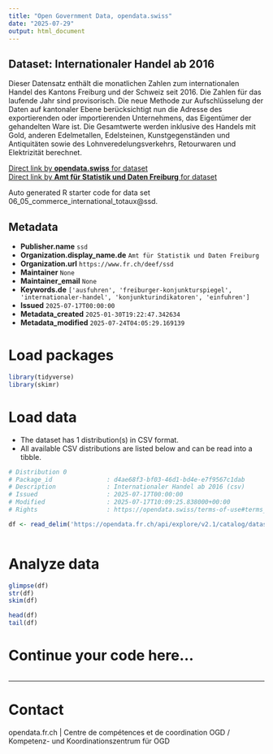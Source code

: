 ```yaml
---
title: "Open Government Data, opendata.swiss"
date: "2025-07-29"
output: html_document
---
```


## Dataset: Internationaler Handel ab 2016

Dieser Datensatz enthält die monatlichen Zahlen zum internationalen Handel des Kantons Freiburg und der Schweiz seit 2016. Die Zahlen für das laufende Jahr sind provisorisch. Die neue Methode zur Aufschlüsselung der Daten auf kantonaler Ebene berücksichtigt nun die Adresse des exportierenden oder importierenden Unternehmens, das Eigentümer der gehandelten Ware ist. Die Gesamtwerte werden inklusive des Handels mit Gold, anderen Edelmetallen, Edelsteinen, Kunstgegenständen und Antiquitäten sowie des Lohnveredelungsverkehrs, Retourwaren und Elektrizität berechnet.

[Direct link by **opendata.swiss** for dataset](https://opendata.swiss/de/dataset/internationaler-handel-ab-2016)<br>
[Direct link by **Amt für Statistik und Daten Freiburg** for dataset](https://opendata.fr.ch/explore/dataset/06_05_commerce_international_totaux/)

Auto generated R starter code for data set 06_05_commerce_international_totaux@ssd.

## Metadata

- **Publisher.name** `ssd`
- **Organization.display_name.de** `Amt für Statistik und Daten Freiburg`
- **Organization.url** `https://www.fr.ch/deef/ssd`
- **Maintainer** `None`
- **Maintainer_email** `None`
- **Keywords.de** `['ausfuhren', 'freiburger-konjunkturspiegel', 'internationaler-handel', 'konjunkturindikatoren', 'einfuhren']`
- **Issued** `2025-07-17T00:00:00`
- **Metadata_created** `2025-01-30T19:22:47.342634`
- **Metadata_modified** `2025-07-24T04:05:29.169139`


# Load packages

```r

library(tidyverse)
library(skimr)

```

# Load data

-   The dataset has 1 distribution(s) in CSV format.
-   All available CSV distributions are listed below and can be read into a tibble.

```r

# Distribution 0
# Package_id               : d4ae68f3-bf03-46d1-bd4e-e7f9567c1dab
# Description              : Internationaler Handel ab 2016 (csv)
# Issued                   : 2025-07-17T00:00:00
# Modified                 : 2025-07-17T10:09:25.838000+00:00
# Rights                   : https://opendata.swiss/terms-of-use#terms_by

df <- read_delim('https://opendata.fr.ch/api/explore/v2.1/catalog/datasets/06_05_commerce_international_totaux/exports/csv?use_labels=true')



```

# Analyze data

```r

glimpse(df)
str(df)
skim(df)

head(df)
tail(df)

```

# Continue your code here...

```r

```

------------------------------------------------------------------------

# Contact

opendata.fr.ch | Centre de compétences et de coordination OGD / Kompetenz- und Koordinationszentrum für OGD

